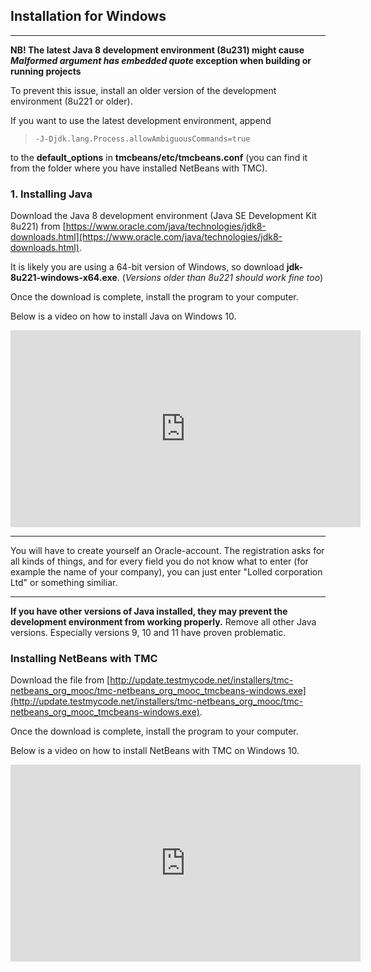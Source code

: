 
<ContentBox>

## Installation for Windows
---

</ContentBox>

<ContentBox>

**NB! The latest Java 8 development environment (8u231) might cause _Malformed argument has embedded quote_ exception when building or 
running projects**

To prevent this issue, install an older version of the development environment (8u221 or older).

If you want to use the latest development environment, append 

> `-J-Djdk.lang.Process.allowAmbiguousCommands=true`
 
to the **default_options** in **tmcbeans/etc/tmcbeans.conf** (you can find it from the folder where you have installed NetBeans with TMC).

</ContentBox>

<ContentBox>


### 1. Installing Java

Download the Java 8 development environment (Java SE Development Kit 8u221) from 
[https://www.oracle.com/java/technologies/jdk8-downloads.html](https://www.oracle.com/java/technologies/jdk8-downloads.html).

It is likely you are using a 64-bit version of Windows, so download 
**jdk-8u221-windows-x64.exe**. (_Versions older than 8u221 should work fine too_)

Once the download is complete, install the program to your computer. 

Below is a video on how to install Java on Windows 10. 

<iframe width="560" height="315" src="https://www.youtube.com/embed/wR1vECnJAag" frameborder="0" allow="accelerometer; autoplay; encrypted-media; gyroscope; picture-in-picture" allowfullscreen></iframe>

---

You will have to create yourself an Oracle-account. 
The registration asks for all kinds of things, and for every field you do not know what to enter (for example the name of your company),
you can just enter "Lolled corporation Ltd" or something similiar. 

---

**If you have other versions of Java installed, they may prevent the development environment from working properly.**
Remove all other Java versions. 
Especially versions 9, 10 and 11 have proven problematic. 

</ContentBox>

<ContentBox>

###  Installing NetBeans with TMC

Download the file from [http://update.testmycode.net/installers/tmc-netbeans_org_mooc/tmc-netbeans_org_mooc_tmcbeans-windows.exe](http://update.testmycode.net/installers/tmc-netbeans_org_mooc/tmc-netbeans_org_mooc_tmcbeans-windows.exe).

Once the download is complete, install the program to your computer. 

Below is a video on how to install NetBeans with TMC on Windows 10. 

<iframe width="560" height="315" src="https://www.youtube.com/embed/Mwe2vuONhZc" frameborder="0" allow="accelerometer; autoplay; encrypted-media; gyroscope; picture-in-picture" allowfullscreen></iframe>

</ContentBox>

